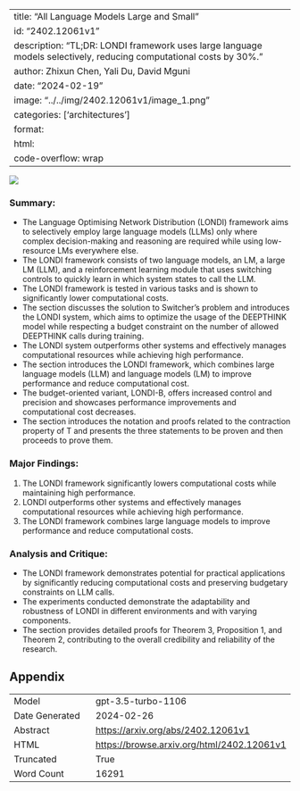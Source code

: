 
---
title: "All Language Models Large and Small"
id: "2402.12061v1"
description: "TL;DR: LONDI framework uses large language models selectively, reducing computational costs by 30%."
author: Zhixun Chen, Yali Du, David Mguni
date: "2024-02-19"
image: "../../img/2402.12061v1/image_1.png"
categories: ['architectures']
format:
  html:
    code-overflow: wrap
---

![](../../img/2402.12061v1/image_1.png)

### Summary:

- The Language Optimising Network Distribution (LONDI) framework aims to selectively employ large language models (LLMs) only where complex decision-making and reasoning are required while using low-resource LMs everywhere else.
- The LONDI framework consists of two language models, an LM, a large LM (LLM), and a reinforcement learning module that uses switching controls to quickly learn in which system states to call the LLM.
- The LONDI framework is tested in various tasks and is shown to significantly lower computational costs.
- The section discusses the solution to Switcher's problem and introduces the LONDI system, which aims to optimize the usage of the DEEPTHINK model while respecting a budget constraint on the number of allowed DEEPTHINK calls during training.
- The LONDI system outperforms other systems and effectively manages computational resources while achieving high performance.
- The section introduces the LONDI framework, which combines large language models (LLM) and language models (LM) to improve performance and reduce computational cost.
- The budget-oriented variant, LONDI-B, offers increased control and precision and showcases performance improvements and computational cost decreases.
- The section introduces the notation and proofs related to the contraction property of T and presents the three statements to be proven and then proceeds to prove them.

### Major Findings:

1. The LONDI framework significantly lowers computational costs while maintaining high performance.
2. LONDI outperforms other systems and effectively manages computational resources while achieving high performance.
3. The LONDI framework combines large language models to improve performance and reduce computational costs.

### Analysis and Critique:

- The LONDI framework demonstrates potential for practical applications by significantly reducing computational costs and preserving budgetary constraints on LLM calls.
- The experiments conducted demonstrate the adaptability and robustness of LONDI in different environments and with varying components.
- The section provides detailed proofs for Theorem 3, Proposition 1, and Theorem 2, contributing to the overall credibility and reliability of the research.

## Appendix

|          |          |
|----------|----------|
| Model     | gpt-3.5-turbo-1106       |
| Date Generated     | 2024-02-26       |
| Abstract | [https://arxiv.org/abs/2402.12061v1](https://arxiv.org/abs/2402.12061v1)        |
| HTML     | [https://browse.arxiv.org/html/2402.12061v1](https://browse.arxiv.org/html/2402.12061v1)       |
| Truncated       | True       |
| Word Count       | 16291       |
